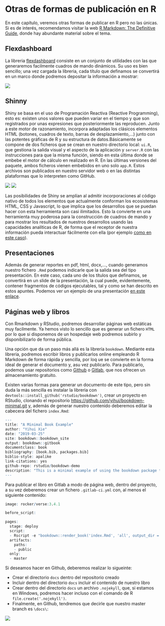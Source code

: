 # Otras de formas de publicación en R {#other_pubs}

En este capítulo, veremos otras formas de publicar en R pero no las únicas. Si es de interés, recomendamos visitar la web [R Markdown: The Definitive Guide](https://bookdown.org/yihui/rmarkdown/basics.html), donde hay abundante material sobre el tema.

## Flexdashboard 
La libreria [flexdashboard](https://rmarkdown.rstudio.com/flexdashboard/) consiste en un conjunto de utilidades con las que generaremos facilmente cuadros de mando dinámicos. Su uso es bien sencillo; una vez cargada la libreria, cada título que definamos se convertirá en un marco donde podremos depositar la información a mostrar:

![](https://gitlab.com/juliomsevilla/Rpub/raw/master/images/flexdashboar.png)


## Shinny
Shiny se basa en el uso de Programación Reactiva (Reactive Programming), esto es: existen unos valores que pueden variar en el tiempo y que son registrados por unas expresiones que posteriormente las reproducen. Junto a este motor de razonamiento, incorpora adaptadas los clásicos elementos HTML (botones, cuadros de texto, barras de desplazamiento,…) junto con las potentes gráficas de R y su estructura de datos.Básicamente se compone de dos ficheros que se crean en nuestro directorio local: `ui.R`, que gestiona la salida visual y el aspecto de la aplicación y `server.R` con las instrucciones para que la misma función, siendo en esta última donde se embebe el motor de cálculo en realizado en R. En las últimas versiones del paquete, ambos ficheros vienen embebidos en uno solo `app.R`. Estos archivos son publicados en nuestro servidor web o en las distintas plataformas que lo interpreten como GitHub.

![](https://gitlab.com/juliomsevilla/Rpub/raw/master/images/shinny1.png)
![](https://gitlab.com/juliomsevilla/Rpub/raw/master/images/shinny2.png)

Las posibilidades de Shiny se amplían al admitir incorporaciones al código nativo de todos los elementos que actualmente conforman los ecosistemas HTML, CSS y Javascript, lo que implica que los desarrollos que se puedan hacer con esta herramienta son casi ilimitados. Esto la convierte en una herramienta muy poderosa para la construcción de cuadros de mando y para mostrar los resultados de nuestros desarrollos usando las capacidades analíticas de R, de forma que el receptor de nuestra información pueda interactuar fácilmente con ella (por ejemplo [como en este caso](https://juliomsevilla.shinyapps.io/ModeloGlobulusHuelva/)).


## Presentaciones
Además de generar reportes en pdf, html, docx,..., cuando generamos nuestro fichero `.Rmd` podemos indicarle que la salida sea del tipo presentación. En este caso, cada uno de los títulos que definamos, se convertirá en un slide de la presentación, la cual puede, evidentemente, contener fragmentos de códigos ejecutables, tal y como se han descrito en estos apuntes. Podemos ver un ejemplo de una presentación [en este enlace](https://juliomsevilla.gitlab.io/rsentinel).


## Páginas web y libros
Con Rmarkdown y RStudio, podremos desarrollar páginas web estáticas muy facilmente. Ya hemos visto lo sencillo que es generar un fichero `HTML` por lo que si disponemos de un hospedaje web podremos subirlo y disponibilizarlo de forma pública.

Una opción que da un paso más allá es la librería `bookdown`. Mediante esta libreria, podremos escribir libros y publicarlos online empleando R Markdown de forma rápida y sencilla, por loq ue se convierte en la forma ideal de generar el documento y, asu vez publicarlo. Para publicarlo, podemos usar repositorios como [Github](https://github.com) o [Gitlab](https://gitlab.com/), que nos ofrecen un almacenamiento gratuito.

Existen varias formas para generar un documento de este tipo, pero sin duda la más sencilla es instalar la libreria con `devtools::install_github('rstudio/bookdown')`, crear un proyecto en RStudio, clonando el repositorio [https://github.com/yihui/bookdown-minimal.git](https://github.com/yihui/bookdown-minimal.git) y, además de generar nuestro contenido deberemos editar la cabecera del fichero `index.Rmd`:

```r

--- 
title: "A Minimal Book Example"
author: "Yihui Xie"
date: "2019-03-25"
site: bookdown::bookdown_site
output: bookdown::gitbook
documentclass: book
bibliography: [book.bib, packages.bib]
biblio-style: apalike
link-citations: yes
github-repo: rstudio/bookdown-demo
description: "This is a minimal example of using the bookdown package to write a book. The output format for this example is bookdown::gitbook."
---

```

Para publicar el libro en Gitlab a modo de página web, dentro del proyecto, a su vez deberemos crear un fichero `.gitlab-ci.yml` con, al menos el siguiente contenido:

```r

image: rocker/verse:3.4.1

before_script:

pages:
  stage: deploy
  script:
  - Rscript -e "bookdown::render_book('index.Rmd', 'all', output_dir = 'public')"
  artifacts:
    paths:
    - public
  only:
  - master

```

Si deseamos hacer en Github, deberemos realizar lo sigueinte:

- Crear el directorio `docs` dentro del repositorio creado
- Incluir dentro del directorio `docs` incluir el contenido de nuestro libro
- Crear dentro del directorio `docs` un archivo `.nojekyll`, que, si estamos en Windows, podremos hacer incluso con el comando de R `file.create('.nojekyll')`.
- Finalmente, en Github, tendremos que decirle que nuestro master branch es `\docs\`:

![](https://gitlab.com/juliomsevilla/Rpub/raw/master/images/github_bookdown.png)

